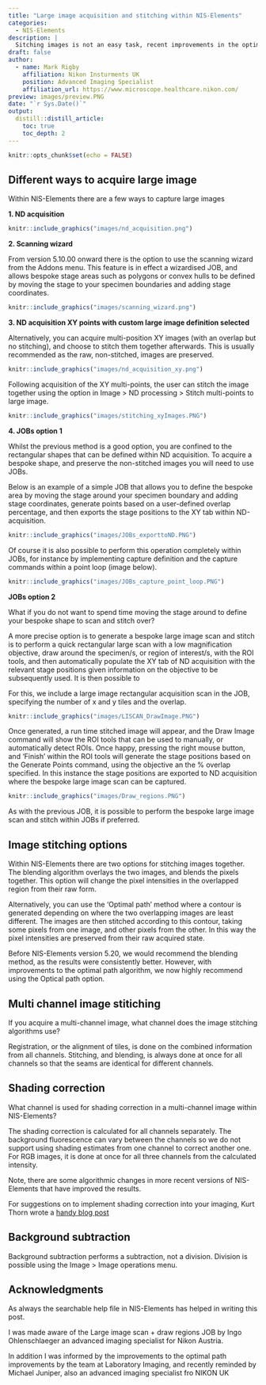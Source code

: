 ```yaml
---
title: "Large image acquisition and stitching within NIS-Elements"
categories:
  - NIS-Elements
description: |
  Sitching images is not an easy task, recent improvements in the optimal path algorithm in NIS-Elements has markedly reduced artefacts
draft: false
author:
  - name: Mark Rigby 
    affiliation: Nikon Insturments UK
    position: Advanced Imaging Specialist
    affiliation_url: https://www.microscope.healthcare.nikon.com/
preview: images/preview.PNG
date: "`r Sys.Date()`"
output:
  distill::distill_article:
    toc: true
    toc_depth: 2
---
```



```r
knitr::opts_chunk$set(echo = FALSE)
```

## Different ways to acquire large image

Within NIS-Elements there are a few ways to capture large images  

**1. ND acquisition**


```r

knitr::include_graphics("images/nd_acquisition.png")

```

**2. Scanning wizard**


From version 5.10.00 onward there is the option to use the scanning wizard from the Addons menu. This feature is in effect a wizardised JOB, and allows bespoke stage areas such as polygons or convex hulls to be defined by moving the stage to your specimen boundaries and adding stage coordinates.  

```r

knitr::include_graphics("images/scanning_wizard.png")

```

**3. ND acquisition XY points with custom large image definition selected**

Alternatively, you can acquire multi-position XY images (with an overlap but no stitching), and choose to stitch them together afterwards. This is usually recommended as the raw, non-stitched, images are preserved. 


```r

knitr::include_graphics("images/nd_acquisition_xy.png")

```

Following acquisition of the XY multi-points, the user can stitch the image together using the option in Image > ND processing > Stitch multi-points to large image. 

```r

knitr::include_graphics("images/stitching_xyImages.PNG")

```

**4. JOBs option 1**

Whilst the previous method is a good option, you are confined to the rectangular shapes that can be defined within ND acquisition. To acquire a bespoke shape, and preserve the non-stitched images you will need to use JOBs.  

Below is an example of a simple JOB that allows you to define the bespoke area by moving the stage around your specimen boundary and adding stage coordinates, generate points based on a user-defined overlap percentage, and then exports the stage positions to the XY tab within ND-acquisition.  


```r

knitr::include_graphics("images/JOBs_exporttoND.PNG")

```

Of course it is also possible to perform this operation completely within JOBs, for instance by implementing capture definition and the capture commands within a point loop (image below).

```r

knitr::include_graphics("images/JOBs_capture_point_loop.PNG")

```

**JOBs option 2**

What if you do not want to spend time moving the stage around to define your bespoke shape to scan and stitch over?  

A more precise option is to generate a bespoke large image scan and stitch is to perform a quick rectangular large scan with a low magnification objective, draw around the specimen/s, or region of interest/s, with the ROI tools, and then automatically populate the XY tab of ND acquisition with the relevant stage positions given information on the objective to be subsequently used. It is then possible to 

For this, we include a large image rectangular acquisition scan in the JOB, specifying the number of x and y tiles and the overlap.   


```r

knitr::include_graphics("images/LISCAN_DrawImage.PNG")

```


Once generated, a run time stitched image will appear, and the Draw Image command will show the ROI tools that can be used to manually, or automatically detect ROIs. Once happy, pressing the right mouse button, and 'Finish' within the ROI tools will generate the stage positions based on the Generate Points command, using the objective an the % overlap specified. In this instance the stage positions are exported to ND acquisition where the bespoke large image scan can be captured. 


```r

knitr::include_graphics("images/Draw_regions.PNG")

```


As with the previous JOB, it is possible to perform the bespoke large image scan and stitch within JOBs if preferred.  







## Image stitching options

Within NIS-Elements there are two options for stitching images together. The blending algorithm  overlays the two images, and blends the pixels together. This option will change the pixel intensities in the overlapped region from their raw form. 

Alternatively, you can use the 'Optimal path' method where a contour is generated depending on where the two overlapping images are least different. The images are then stitched according to this contour, taking some pixels from one image, and other pixels from the other. In this way the pixel intensities are preserved from their raw acquired state.

Before NIS-Elements version 5.20, we would recommend the blending method, as the results were consistently better. However, with improvements to the optimal path algorithm, we now highly recommend using the Optical path option.




## Multi channel image stitiching

If you acquire a multi-channel image, what channel does the image stitching algorithms use?  

Registration, or the alignment of tiles, is done on the combined information from all channels. Stitching, and blending, is always done at once for all channels so that the seams are identical for different channels.  


## Shading correction

What channel is used for shading correction in a multi-channel image within NIS-Elements?  

The shading correction is calculated for all channels separately. The background fluorescence can vary between the channels so we do not support using shading estimates from one channel to correct another one. For RGB images, it is done at once for all three channels from the calculated intensity.  

Note, there are some algorithmic changes in more recent versions of NIS-Elements that have improved the results.

For suggestions on to implement shading correction into your imaging, Kurt Thorn wrote a [handy blog post](href: Useful_links.html)


## Background subtraction

Background subtraction performs a subtraction, not a division. Division is possible using the Image > Image operations menu.


## Acknowledgments {.appendix}

As always the searchable help file in NIS-Elements has helped in writing this post.  

I was made aware of the Large image scan + draw regions JOB by Ingo Ohlenschlaeger an advanced imaging specialist for Nikon Austria.


In addition I was informed by the improvements to the optimal path improvements by the team at Laboratory Imaging, and recently reminded by Michael Juniper, also an advanced imaging specialist fro NIKON UK



